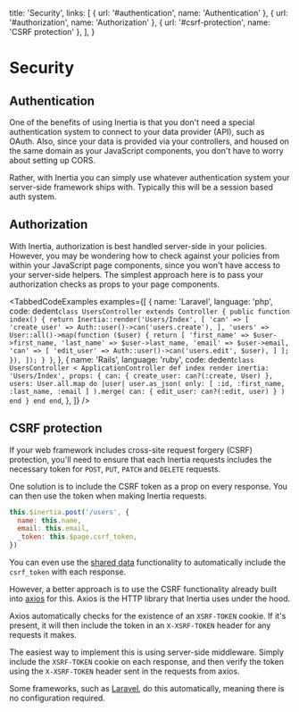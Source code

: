 
  title: 'Security',
  links: [
    { url: '#authentication', name: 'Authentication' },
    { url: '#authorization', name: 'Authorization' },
    { url: '#csrf-protection', name: 'CSRF protection' },
  ],
}

# Security

## Authentication

One of the benefits of using Inertia is that you don't need a special authentication system to connect to your data provider (API), such as OAuth. Also, since your data is provided via your controllers, and housed on the same domain as your JavaScript components, you don't have to worry about setting up CORS.

Rather, with Inertia you can simply use whatever authentication system your server-side framework ships with. Typically this will be a session based auth system.

## Authorization

With Inertia, authorization is best handled server-side in your policies. However, you may be wondering how to check against your policies from within your JavaScript page components, since you won't have access to your server-side helpers. The simplest approach here is to pass your authorization checks as props to your page components.

<TabbedCodeExamples
  examples={[
    {
      name: 'Laravel',
      language: 'php',
      code: dedent`
        class UsersController extends Controller
        {
            public function index()
            {
                return Inertia::render('Users/Index', [
                    'can' => [
                        'create_user' => Auth::user()->can('users.create'),
                    ],
                    'users' => User::all()->map(function ($user) {
                        return [
                            'first_name' => $user->first_name,
                            'last_name' => $user->last_name,
                            'email' => $user->email,
                            'can' => [
                                'edit_user' => Auth::user()->can('users.edit', $user),
                            ]
                        ];
                    }),
                ]);
            }
        }
      `,
    },
    {
      name: 'Rails',
      language: 'ruby',
      code: dedent`
        class UsersController < ApplicationController
          def index
            render inertia: 'Users/Index', props: {
              can: {
                create_user: can?(:create, User)
              },
              users: User.all.map do |user|
                user.as_json(
                  only: [ :id, :first_name, :last_name, :email ]
                ).merge(
                  can: {
                    edit_user: can?(:edit, user)
                  }
                )
              end
            }
          end
        end
      `,
    },
  ]}
/>

## CSRF protection

If your web framework includes cross-site request forgery (CSRF) protection, you'll need to ensure that each Inertia requests includes the necessary token for `POST`, `PUT`, `PATCH` and `DELETE` requests.

One solution is to include the CSRF token as a prop on every response. You can then use the token when making Inertia requests.

```js
this.$inertia.post('/users', {
  name: this.name,
  email: this.email,
  _token: this.$page.csrf_token,
})
```

You can even use the <a href="/shared-data">shared data</a> functionality to automatically include the `csrf_token` with each response.

However, a better approach is to use the CSRF functionality already built into [axios](https://github.com/axios/axios) for this. Axios is the HTTP library that Inertia uses under the hood.

Axios automatically checks for the existence of an `XSRF-TOKEN` cookie. If it's present, it will then include the token in an `X-XSRF-TOKEN` header for any requests it makes.

The easiest way to implement this is using server-side middleware. Simply include the `XSRF-TOKEN` cookie on each response, and then verify the token using the `X-XSRF-TOKEN` header sent in the requests from axios.

Some frameworks, such as [Laravel](https://github.com/laravel/framework/blob/5.8/src/Illuminate/Foundation/Http/Middleware/VerifyCsrfToken.php#L176-L188), do this automatically, meaning there is no configuration required.

